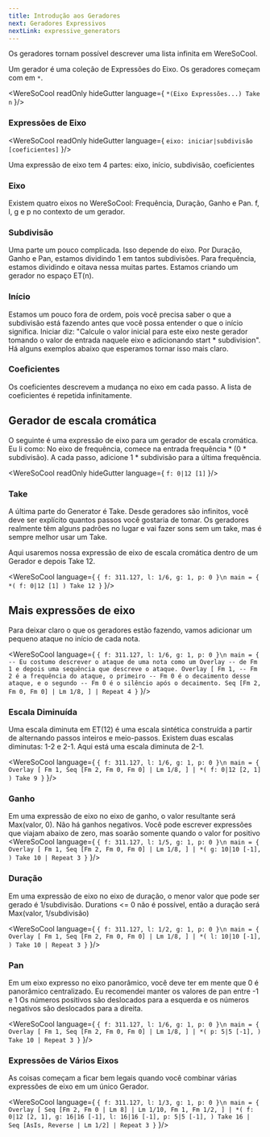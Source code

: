 ```yaml
---
title: Introdução aos Geradores
next: Geradores Expressivos
nextLink: expressive_generators
---
```


Os geradores tornam possível descrever uma lista infinita em WereSoCool.

Um gerador é uma coleção de
Expressões do Eixo. Os geradores começam com em `*`.

<WereSoCool
  readOnly
  hideGutter
  language={
`*(Eixo Expressões...) Take n`
}/>

### Expressões de Eixo
<WereSoCool
  readOnly
  hideGutter
  language={
`eixo: iniciar|subdivisão [coeficientes]`
}/>

Uma expressão de eixo tem 4 partes: eixo, início, subdivisão, coeficientes

### Eixo 
Existem quatro eixos no WereSoCool:
Frequência, Duração, Ganho e Pan.
f, l, g e p no contexto de um gerador.

### Subdivisão
Uma parte um pouco complicada. Isso depende do eixo. Por
Duração, Ganho e Pan, estamos dividindo 1 em tantos
subdivisões. Para frequência, estamos dividindo e oitava nessa
muitas partes. Estamos criando um gerador no espaço ET(n).

### Início
Estamos um pouco fora de ordem, pois você precisa saber o que
a subdivisão está fazendo antes que você possa entender o que o início significa. Iniciar diz: "Calcule o valor inicial para este eixo neste gerador tomando o valor de entrada naquele eixo e
adicionando start * subdivision". Há alguns exemplos abaixo que
esperamos tornar isso mais claro.

### Coeficientes
Os coeficientes descrevem a mudança no eixo em cada passo.
A lista de coeficientes é repetida infinitamente.

## Gerador de escala cromática
O seguinte é uma expressão de eixo para um
gerador de escala cromática. Eu li como:
No eixo de frequência, comece na entrada
frequência * (0 * subdivisão). A cada passo, adicione
1 * subdivisão para a última frequência.

<WereSoCool
  readOnly
  hideGutter
  language={
`f: 0|12 [1]`
}/>

### Take
A última parte do Generator é Take. Desde geradores
são infinitos, você deve ser explícito quantos passos
você gostaria de tomar. Os geradores realmente têm alguns padrões
no lugar e vai fazer sons sem um take, mas é
sempre melhor usar um Take.

Aqui usaremos nossa expressão de eixo de escala cromática
dentro de um Gerador e depois Take 12.

<WereSoCool language={
`{ f: 311.127, l: 1/6, g: 1, p: 0 }\n
main = {
  *(
    f: 0|12 [1]
  ) Take 12
}`
}/>

## Mais expressões de eixo

Para deixar claro o que os geradores estão fazendo,
vamos adicionar um pequeno ataque no início de cada nota.

<WereSoCool language={
`{ f: 311.127, l: 1/6, g: 1, p: 0 }\n
main = {
  -- Eu costumo descrever o ataque de uma nota como um Overlay
  -- de Fm 1 e depois uma sequência que descreve o ataque.
  Overlay [
    Fm 1,
    -- Fm 2 é a frequência do ataque, o primeiro
    -- Fm 0 é o decaimento desse ataque, e o segundo
    -- Fm 0 é o silêncio após o decaimento.
    Seq [Fm 2, Fm 0, Fm 0] | Lm 1/8,
  ]
  | Repeat 4
}`
}/>

### Escala Diminuída

Uma escala diminuta em ET(12) é uma escala sintética construída a partir de alternando passos inteiros e meio-passos. Existem duas escalas diminutas: 1-2 e 2-1. Aqui está uma escala diminuta de 2-1.

<WereSoCool language={
`{ f: 311.127, l: 1/6, g: 1, p: 0 }\n
main = {
  Overlay [
    Fm 1,
    Seq [Fm 2, Fm 0, Fm 0] | Lm 1/8,
  ]
  | *(
    f: 0|12 [2, 1]
  ) Take 9
}`
}/>

### Ganho
Em uma expressão de eixo no eixo de ganho, o valor resultante será Max(valor, 0). Não há ganhos negativos. Você pode escrever expressões que viajam
abaixo de zero, mas soarão somente quando o valor for positivo
<WereSoCool language={
`{ f: 311.127, l: 1/5, g: 1, p: 0 }\n
main = {
  Overlay [
    Fm 1,
    Seq [Fm 2, Fm 0, Fm 0] | Lm 1/8,
  ]
  | *(
    g: 10|10 [-1],
  ) Take 10
  | Repeat 3
}`
}/>

### Duração 
Em uma expressão de eixo no eixo de duração, o menor valor que pode ser gerado é 1/subdivisão. Durations <= 0 não é possível, então a duração será Max(valor, 1/subdivisão)


<WereSoCool language={
`{ f: 311.127, l: 1/2, g: 1, p: 0 }\n
main = {
  Overlay [
    Fm 1,
    Seq [Fm 2, Fm 0, Fm 0] | Lm 1/8,
  ]
  | *(
    l: 10|10 [-1],
  ) Take 10
  | Repeat 3
}`
}/>

### Pan 
Em um eixo expresso no eixo panorâmico, você deve ter em mente que 0 é panorâmico centralizado.
Eu recomendei manter os valores de pan entre -1 e 1
Os números positivos são deslocados para a esquerda e os números negativos são deslocados para a direita.

<WereSoCool language={
`{ f: 311.127, l: 1/6, g: 1, p: 0 }\n
main = {
  Overlay [
    Fm 1,
    Seq [Fm 2, Fm 0, Fm 0] | Lm 1/8,
  ]
  | *(
    p: 5|5 [-1],
  ) Take 10
  | Repeat 3
}`
}/>

### Expressões de Vários Eixos

As coisas começam a ficar bem legais quando você
combinar várias expressões de eixo em um único Gerador.

<WereSoCool language={
`{ f: 311.127, l: 1/3, g: 1, p: 0 }\n
main = {
  Overlay [
    Seq [Fm 2, Fm 0 | Lm 8] | Lm 1/10,
    Fm 1,
    Fm 1/2,
  ]
  | *(
    f: 0|12 [2, 1],
    g: 16|16 [-1],
    l: 16|16 [-1],
    p: 5|5 [-1],
  ) Take 16
  | Seq [AsIs, Reverse | Lm 1/2]
  | Repeat 3
}`
}/>


